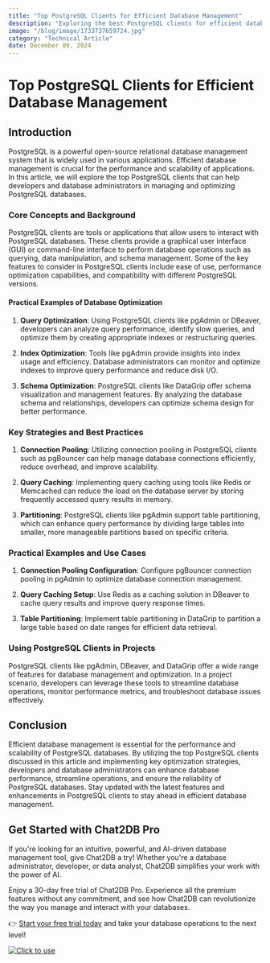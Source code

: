 ```yaml
---
title: "Top PostgreSQL Clients for Efficient Database Management"
description: "Exploring the best PostgreSQL clients for efficient database management and optimization."
image: "/blog/image/1733737659724.jpg"
category: "Technical Article"
date: December 09, 2024
---
```


# Top PostgreSQL Clients for Efficient Database Management


<Authors date="December 09, 2024">
  <Author name="Ethan Clarke" link="https://chat2db.ai" />
</Authors>

## Introduction
PostgreSQL is a powerful open-source relational database management system that is widely used in various applications. Efficient database management is crucial for the performance and scalability of applications. In this article, we will explore the top PostgreSQL clients that can help developers and database administrators in managing and optimizing PostgreSQL databases.

### Core Concepts and Background
PostgreSQL clients are tools or applications that allow users to interact with PostgreSQL databases. These clients provide a graphical user interface (GUI) or command-line interface to perform database operations such as querying, data manipulation, and schema management. Some of the key features to consider in PostgreSQL clients include ease of use, performance optimization capabilities, and compatibility with different PostgreSQL versions.

#### Practical Examples of Database Optimization
1. **Query Optimization**: Using PostgreSQL clients like pgAdmin or DBeaver, developers can analyze query performance, identify slow queries, and optimize them by creating appropriate indexes or restructuring queries.

2. **Index Optimization**: Tools like pgAdmin provide insights into index usage and efficiency. Database administrators can monitor and optimize indexes to improve query performance and reduce disk I/O.

3. **Schema Optimization**: PostgreSQL clients like DataGrip offer schema visualization and management features. By analyzing the database schema and relationships, developers can optimize schema design for better performance.

### Key Strategies and Best Practices
1. **Connection Pooling**: Utilizing connection pooling in PostgreSQL clients such as pgBouncer can help manage database connections efficiently, reduce overhead, and improve scalability.

2. **Query Caching**: Implementing query caching using tools like Redis or Memcached can reduce the load on the database server by storing frequently accessed query results in memory.

3. **Partitioning**: PostgreSQL clients like pgAdmin support table partitioning, which can enhance query performance by dividing large tables into smaller, more manageable partitions based on specific criteria.

### Practical Examples and Use Cases
1. **Connection Pooling Configuration**: Configure pgBouncer connection pooling in pgAdmin to optimize database connection management.

2. **Query Caching Setup**: Use Redis as a caching solution in DBeaver to cache query results and improve query response times.

3. **Table Partitioning**: Implement table partitioning in DataGrip to partition a large table based on date ranges for efficient data retrieval.

### Using PostgreSQL Clients in Projects
PostgreSQL clients like pgAdmin, DBeaver, and DataGrip offer a wide range of features for database management and optimization. In a project scenario, developers can leverage these tools to streamline database operations, monitor performance metrics, and troubleshoot database issues effectively.

## Conclusion
Efficient database management is essential for the performance and scalability of PostgreSQL databases. By utilizing the top PostgreSQL clients discussed in this article and implementing key optimization strategies, developers and database administrators can enhance database performance, streamline operations, and ensure the reliability of PostgreSQL databases. Stay updated with the latest features and enhancements in PostgreSQL clients to stay ahead in efficient database management.

## Get Started with Chat2DB Pro

If you're looking for an intuitive, powerful, and AI-driven database management tool, give Chat2DB a try! Whether you're a database administrator, developer, or data analyst, Chat2DB simplifies your work with the power of AI.

Enjoy a 30-day free trial of Chat2DB Pro. Experience all the premium features without any commitment, and see how Chat2DB can revolutionize the way you manage and interact with your databases.

👉 [Start your free trial today](https://chat2db.ai/pricing) and take your database operations to the next level!


[![Click to use](/image/blog/bg/chat2db.jpg)](https://chat2db.ai/)
